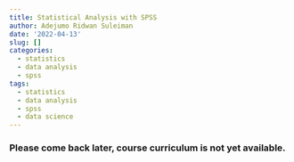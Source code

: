```yaml
---
title: Statistical Analysis with SPSS
author: Adejumo Ridwan Suleiman
date: '2022-04-13'
slug: []
categories:
  - statistics
  - data analysis
  - spss
tags:
  - statistics
  - data analysis
  - spss
  - data science
---
```


### Please come back later, course curriculum is not yet available.
